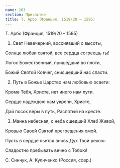 ```yaml
---
name: 163
section: Причастие
title: Т. Арбо (Франция, 1519/20 – 1595)
---
```

Т. Арбо (Франция, 1519/20 – 1595)


1. Свет Невечерний, воссиявший с высоты,

Солнце любви святой, все сердца согреешь ты!

Логос Божественный, пришедший во плоти,

Божий Святой Ковчег, снисшедший нас спасти.


2. Путь в Божье Царство нам любовью освети:

Кроме Тебя, Христе, нет иного нам пути.

Сердце надеждою нам укрепи, Христе,

Дай посох веры в путь, Распятый на кресте.


3. Манна небесная, с неба сшедший Хлеб Живой,

Кровью Своей Святой прегрешения омой.

Пусть в сердце льется вновь Дух Твой рекою:

Сладостно пребывать вечно с Тобою!


С. Синчук, А. Куличенко (Россия, совр.) 